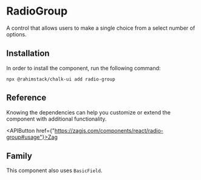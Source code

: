 
<Meta of={Stories} name="Info"/>

# RadioGroup

A control that allows users to make a single choice from a select number of options.

## Installation

In order to install the component, run the following command:

```shell
npx @rahimstack/chalk-ui add radio-group
```

## Reference

Knowing the dependencies can help you customize or extend the component with additional functionality.

<APIButton href={"https://zagjs.com/components/react/radio-group#usage"}>Zag</APIButton>

## Family

This component also uses `BasicField`.
